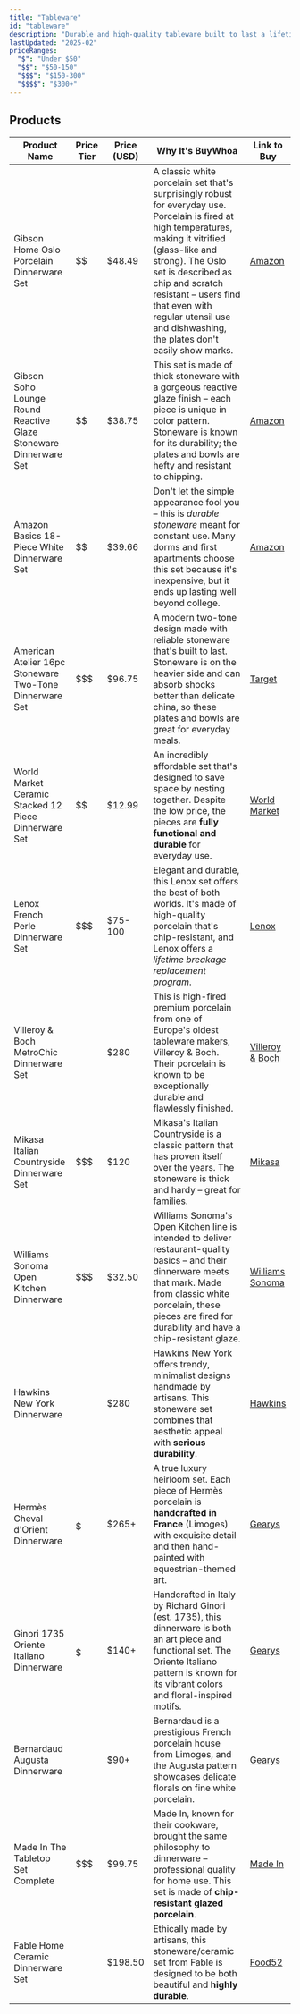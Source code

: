 ```yaml
---
title: "Tableware"
id: "tableware"
description: "Durable and high-quality tableware built to last a lifetime."
lastUpdated: "2025-02"
priceRanges:
  "$": "Under $50"
  "$$": "$50-150"
  "$$$": "$150-300"
  "$$$$": "$300+"
---
```


## Products

| Product Name | Price Tier | Price (USD) | Why It's BuyWhoa | Link to Buy |
|--------------|------------|-------------|---------------|-------------|
| Gibson Home Oslo Porcelain Dinnerware Set | $$ | $48.49 | A classic white porcelain set that's surprisingly robust for everyday use. Porcelain is fired at high temperatures, making it vitrified (glass-like and strong). The Oslo set is described as chip and scratch resistant – users find that even with regular utensil use and dishwashing, the plates don't easily show marks. | [Amazon](https://amzn.to/4hGjeXc) |
| Gibson Soho Lounge Round Reactive Glaze Stoneware Dinnerware Set | $$ | $38.75 | This set is made of thick stoneware with a gorgeous reactive glaze finish – each piece is unique in color pattern. Stoneware is known for its durability; the plates and bowls are hefty and resistant to chipping. | [Amazon](https://amzn.to/4hGk3PL) |
| Amazon Basics 18-Piece White Dinnerware Set | $$ | $39.66 | Don't let the simple appearance fool you – this is *durable stoneware* meant for constant use. Many dorms and first apartments choose this set because it's inexpensive, but it ends up lasting well beyond college. | [Amazon](https://amzn.to/3Qp8wZ4) |
| American Atelier 16pc Stoneware Two-Tone Dinnerware Set | $$$ | $96.75 | A modern two-tone design made with reliable stoneware that's built to last. Stoneware is on the heavier side and can absorb shocks better than delicate china, so these plates and bowls are great for everyday meals. | [Target](https://amzn.to/4hK6Llo) |
| World Market Ceramic Stacked 12 Piece Dinnerware Set | $$ | $12.99 | An incredibly affordable set that's designed to save space by nesting together. Despite the low price, the pieces are **fully functional and durable** for everyday use. | [World Market](https://www.worldmarket.com/p/stacked-ceramic-12-piece-dinnerware-set-102628.html) |
| Lenox French Perle Dinnerware Set | $$$ | $75-100 | Elegant and durable, this Lenox set offers the best of both worlds. It's made of high-quality porcelain that's chip-resistant, and Lenox offers a *lifetime breakage replacement program*. | [Lenox](https://amzn.to/4gMz552) |
| Villeroy & Boch MetroChic Dinnerware Set | $$$$ | $280 | This is high-fired premium porcelain from one of Europe's oldest tableware makers, Villeroy & Boch. Their porcelain is known to be exceptionally durable and flawlessly finished. | [Villeroy & Boch](https://www.villeroy-boch.com/p/metrochic-dinnerware-set-1046527060/) |
| Mikasa Italian Countryside Dinnerware Set | $$$ | $120 | Mikasa's Italian Countryside is a classic pattern that has proven itself over the years. The stoneware is thick and hardy – great for families. | [Mikasa](https://amzn.to/4i4TIuC) |
| Williams Sonoma Open Kitchen Dinnerware | $$$ | $32.50 | Williams Sonoma's Open Kitchen line is intended to deliver restaurant-quality basics – and their dinnerware meets that mark. Made from classic white porcelain, these pieces are fired for durability and have a chip-resistant glaze. | [Williams Sonoma](https://amzn.to/4i3pGY4) |
| Hawkins New York Dinnerware | $$$$ | $280 | Hawkins New York offers trendy, minimalist designs handmade by artisans. This stoneware set combines that aesthetic appeal with **serious durability**. | [Hawkins](https://www.hawkinsnewyork.com/products/essential-dinnerware-16-piece-set-mustard) |
| Hermès Cheval d'Orient Dinnerware | $$$$$ | $265+ | A true luxury heirloom set. Each piece of Hermès porcelain is **handcrafted in France** (Limoges) with exquisite detail and then hand-painted with equestrian-themed art. | [Gearys](https://www.gearys.com/hermes-cheval-d-orient-dinnerware.html) |
| Ginori 1735 Oriente Italiano Dinnerware | $$$$$ | $140+ | Handcrafted in Italy by Richard Ginori (est. 1735), this dinnerware is both an art piece and functional set. The Oriente Italiano pattern is known for its vibrant colors and floral-inspired motifs. | [Gearys](https://www.ginori1735.com/us/en/ginori-oriente-italiano-newyork) |
| Bernardaud Augusta Dinnerware | $$$$ | $90+ | Bernardaud is a prestigious French porcelain house from Limoges, and the Augusta pattern showcases delicate florals on fine white porcelain. | [Gearys](https://www.gearys.com/dining-entertaining/dinnerware/bernardaud-augusta-dinnerware) |
| Made In The Tabletop Set Complete | $$$ | $99.75 | Made In, known for their cookware, brought the same philosophy to dinnerware – professional quality for home use. This set is made of **chip-resistant glazed porcelain**. | [Made In](https://amzn.to/4gJ3Gk3) |
| Fable Home Ceramic Dinnerware Set | $$$$ | $198.50 | Ethically made by artisans, this stoneware/ceramic set from Fable is designed to be both beautiful and **highly durable**. | [Food52](https://amzn.to/3X22L7i) |